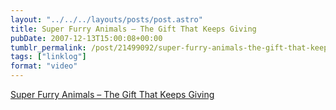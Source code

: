 ```yaml
---
layout: "../../../layouts/posts/post.astro"
title: Super Furry Animals – The Gift That Keeps Giving
pubDate: 2007-12-13T15:00:08+00:00
tumblr_permalink: /post/21499092/super-furry-animals-the-gift-that-keep-giving
tags: ["linklog"]
format: "video"
---
```



<YouTube id="https://www.youtube.com/watch?v=HsXU_44zzGw" />

[Super Furry Animals &#8211; The Gift That Keeps Giving][1]

[1]: https://www.youtube.com/watch?v=HsXU_44zzGw

